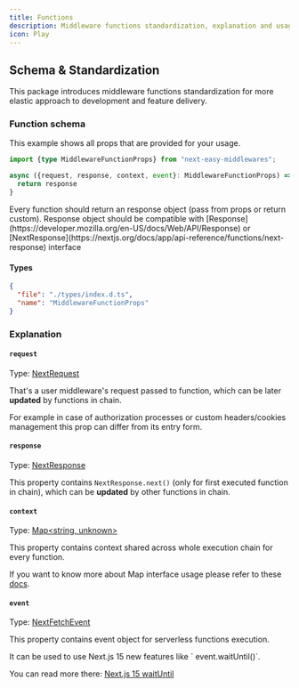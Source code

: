 ```yaml
---
title: Functions
description: Middleware functions standardization, explanation and usage
icon: Play
---
```


## Schema & Standardization

This package introduces middleware functions standardization for more elastic approach to development and feature delivery.

### Function schema

This example shows all props that are provided for your usage.

```ts title="Function definition"
import {type MiddlewareFunctionProps} from "next-easy-middlewares";

async ({request, response, context, event}: MiddlewareFunctionProps) => { // [!code focus]
  return response
}
```

<Callout>
  Every function should return an response object (pass from props or return custom).
</Callout>

<Callout type="warn">
  Response object should be compatible with [Response](https://developer.mozilla.org/en-US/docs/Web/API/Response) or [NextResponse](https://nextjs.org/docs/app/api-reference/functions/next-response) interface
</Callout>

#### Types

```json doc-gen:typescript
{
  "file": "./types/index.d.ts",
  "name": "MiddlewareFunctionProps"
}
```

### Explanation

#### `request`

Type: [NextRequest](https://nextjs.org/docs/app/api-reference/functions/next-request)

That's a user middleware's request passed to function, which can be later **updated** by functions in chain.

For example in case of authorization processes or custom headers/cookies management this prop can differ from its entry form.

#### `response`

Type: [NextResponse](https://nextjs.org/docs/app/api-reference/functions/next-response)

This property contains `NextResponse.next()` (only for first executed function in chain), which can be **updated** by other functions in chain.

#### `context`

Type: [Map\<string, unknown\>](https://developer.mozilla.org/en-US/docs/Web/JavaScript/Reference/Global_Objects/Map)

This property contains context shared across whole execution chain for every function.

If you want to know more about Map interface usage please refer to these [docs](https://developer.mozilla.org/en-US/docs/Web/JavaScript/Reference/Global_Objects/Map).

#### `event`

Type: [NextFetchEvent](https://rc.nextjs.org/docs/app/building-your-application/routing/middleware#waituntil-and-nextfetchevent)

This property contains event object for serverless functions execution.

<Callout>
  It can be used to use Next.js 15 new features like ` event.waitUntil()`.

  You can read more there: [Next.js 15 waitUntil](https://rc.nextjs.org/docs/app/building-your-application/routing/middleware#waituntil-and-nextfetchevent)
</Callout>
